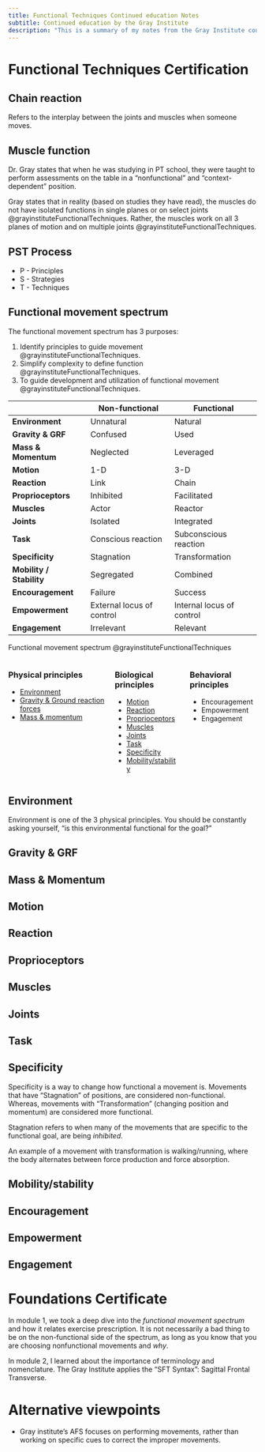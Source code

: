 ```yaml
---
title: Functional Techniques Continued education Notes
subtitle: Continued education by the Gray Institute
description: "This is a summary of my notes from the Gray Institute courses as well as alternative opinions"
---
```


# Functional Techniques Certification

## Chain reaction

Refers to the interplay between the joints and muscles when someone moves.



## Muscle function

Dr. Gray states that when he was studying in PT school, they were taught to perform assessments on the table in a "nonfunctional" and "context-dependent" position.

Gray states that in reality (based on studies they have read), the muscles do not have isolated functions in single planes or on select joints @grayinstituteFunctionalTechniques.
Rather, the muscles work on all 3 planes of motion and on multiple joints @grayinstituteFunctionalTechniques.



## PST Process

- P - Principles
- S - Strategies
- T - Techniques



## Functional movement spectrum

The functional movement spectrum has 3 purposes:

1. Identify principles to guide movement @grayinstituteFunctionalTechniques.
1. Simplify complexity to define function @grayinstituteFunctionalTechniques.
1. To guide development and utilization of functional movement @grayinstituteFunctionalTechniques.




::: {#tbl-functional-movement-spectrum}


<style>
  .basic-table tbody td:first-child {
    font-weight: bold;
  }
</style>
<table class="basic-table">
  <thead>
    <tr>
      <th></th>
      <th>Non-functional</th>
      <th>Functional</th>
    </tr>
  </thead>
  <tbody>
    <tr>
      <td>Environment</td>
      <td>Unnatural</td>
      <td>Natural</td>
    </tr>
    <tr>
      <td>Gravity & GRF</td>
      <td>Confused</td>
      <td>Used</td>
    </tr>
    <tr>
      <td>Mass & Momentum</td>
      <td>Neglected</td>
      <td>Leveraged</td>
    </tr>
    <tr>
      <td>Motion</td>
      <td>1-D</td>
      <td>3-D</td>
    </tr>
    <tr>
      <td>Reaction</td>
      <td>Link</td>
      <td>Chain</td>
    </tr>
    <tr>
      <td>Proprioceptors</td>
      <td>Inhibited</td>
      <td>Facilitated</td>
    </tr>
    <tr>
      <td>Muscles</td>
      <td>Actor</td>
      <td>Reactor</td>
    </tr>
    <tr>
      <td>Joints</td>
      <td>Isolated</td>
      <td>Integrated</td>
    </tr>
    <tr>
      <td>Task</td>
      <td>Conscious reaction</td>
      <td>Subconscious reaction</td>
    </tr>
    <tr>
      <td>Specificity</td>
      <td>Stagnation</td>
      <td>Transformation</td>
    </tr>
    <tr>
      <td>Mobility / Stability</td>
      <td>Segregated</td>
      <td>Combined</td>
    </tr>
    <tr>
      <td>Encouragement</td>
      <td>Failure</td>
      <td>Success</td>
    </tr>
    <tr>
      <td>Empowerment</td>
      <td>External locus of control</td>
      <td>Internal locus of control</td>
    </tr>
    <tr>
      <td>Engagement</td>
      <td>Irrelevant</td>
      <td>Relevant</td>
    </tr>
  </tbody>
</table>

Functional movement spectrum @grayinstituteFunctionalTechniques

:::


::: {.columns}
::: {.column}
### Physical principles

- [Environment](#environment-fms)
- [Gravity & Ground reaction forces](#gravity-grf-fms)
- [Mass & momentum](#mass-momentum-fms)

:::
::: {.column}
### Biological principles

- [Motion](#motion-fms)
- [Reaction](#reaction-fms)
- [Proprioceptors](#proprioceptors)
- [Muscles](#muscles-fms)
- [Joints](#joints-fms)
- [Task](#task-fms)
- [Specificity](#specificity-fms)
- [Mobility/stability](#mobility-stability-fms)

:::
::: {.column}
### Behavioral principles

- Encouragement
- Empowerment
- Engagement

:::
:::

## Environment {#environment-fms}

Environment is one of the 3 physical principles.
You should be constantly asking yourself, "is this environmental functional for the goal?"



## Gravity & GRF {#gravity-grf-fms}




## Mass & Momentum {#mass-momentum-fms}

## Motion {#motion-fms}

## Reaction {#reaction-fms}

## Proprioceptors {#proprioceptors-fms}
## Muscles {#muscles-fms}
## Joints {#joints-fms}

## Task {#task-fms}

## Specificity {#specificity-fms}

Specificity is a way to change how functional a movement is.
Movements that have "Stagnation" of positions, are considered non-functional.
Whereas, movements with "Transformation" (changing position and momentum) are considered more functional.

Stagnation refers to when many of the movements that are specific to the functional goal, are being *inhibited*.

An example of a movement with transformation is walking/running, where the body alternates between force production and force absorption.

## Mobility/stability {#mobility-stability-fms}

## Encouragement {#encouragement-fms}

## Empowerment {#empowerment-fms}

## Engagement {#engagement-fms}


# Foundations Certificate

In module 1, we took a deep dive into the *functional movement spectrum* and how it relates exercise prescription.
It is not necessarily a bad thing to be on the non-functional side of the spectrum, as long as you know that you are choosing nonfunctional movements and *why*.


In module 2, I learned about the importance of terminology and nomenclature.
The Gray Institute applies the "SFT Syntax": Sagittal Frontal Transverse.





# Alternative viewpoints


- Gray institute's AFS focuses on performing movements, rather than working on specific cues to correct the improper movements.